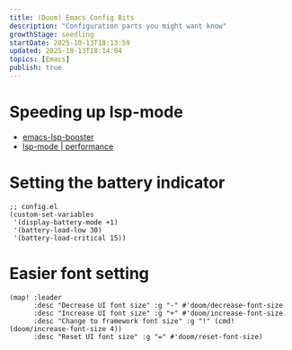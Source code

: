 ```yaml
---
title: (Doom) Emacs Config Bits
description: "Configuration parts you might want know"
growthStage: seedling
startDate: 2025-10-13T18:13:59
updated: 2025-10-13T18:14:04
topics: [Emacs]
publish: true
---
```


# Speeding up lsp-mode

- [emacs-lsp-booster](https://github.com/blahgeek/emacs-lsp-booster)
- [lsp-mode | performance](https://emacs-lsp.github.io/lsp-mode/page/performance/)

# Setting the battery indicator

```elisp
;; config.el
(custom-set-variables
 '(display-battery-mode +1)
 '(battery-load-low 30)
 '(battery-load-critical 15))
```

# Easier font setting

```elisp
(map! :leader
      :desc "Decrease UI font size" :g "-" #'doom/decrease-font-size
      :desc "Increase UI font size" :g "+" #'doom/increase-font-size
      :desc "Change to framework font size" :g "!" (cmd! (doom/increase-font-size 4))
      :desc "Reset UI font size" :g "=" #'doom/reset-font-size)
```
